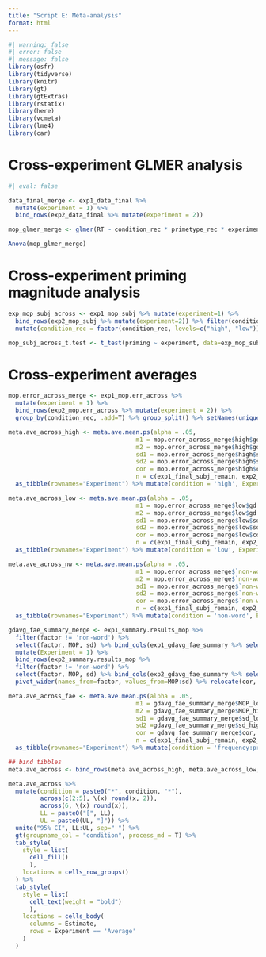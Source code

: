 ```yaml
---
title: "Script E: Meta-analysis"
format: html
---
```


```r
#| warning: false
#| error: false
#| message: false
library(osfr)
library(tidyverse)
library(knitr)
library(gt)
library(gtExtras)
library(rstatix)
library(here)
library(vcmeta)
library(lme4)
library(car)
```

# Cross-experiment GLMER analysis

```r
#| eval: false

data_final_merge <- exp1_data_final %>%
  mutate(experiment = 1) %>%
  bind_rows(exp2_data_final %>% mutate(experiment = 2))

mop_glmer_merge <- glmer(RT ~ condition_rec * primetype_rec * experiment + (1|Crowdsourcing_SubjId) + (1|target_rec), data = data_final_merge, family = Gamma(link="identity"), control=glmerControl(optimizer = "bobyqa", optCtrl=list(maxfun=1e6)))

Anova(mop_glmer_merge)

```

# Cross-experiment priming magnitude analysis

```r

exp_mop_subj_across <- exp1_mop_subj %>% mutate(experiment=1) %>%
  bind_rows(exp2_mop_subj %>% mutate(experiment=2)) %>% filter(condition_rec != 'non-word') %>%
  mutate(condition_rec = factor(condition_rec, levels=c("high", "low"))) %>% ungroup()

mop_subj_across_t.test <- t_test(priming ~ experiment, data=exp_mop_subj_across, var.equal=T, detailed=T)
```

# Cross-experiment averages

```r

mop.error_across_merge <- exp1_mop.err_across %>%
  mutate(experiment = 1) %>%
  bind_rows(exp2_mop.err_across %>% mutate(experiment = 2)) %>%
  group_by(condition_rec, .add=T) %>% group_split() %>% setNames(unique(exp1_mop.err_across$condition_rec))

meta.ave_across_high <- meta.ave.mean.ps(alpha = .05, 
                                    m1 = mop.error_across_merge$high$gd.mean_unrelated, 
                                    m2 = mop.error_across_merge$high$gd.mean_related,
                                    sd1 = mop.error_across_merge$high$sd_unrelated,
                                    sd2 = mop.error_across_merge$high$sd_related,
                                    cor = mop.error_across_merge$high$cor,
                                    n = c(exp1_final_subj_remain, exp2_final_subj_remain)) %>%
  as_tibble(rownames="Experiment") %>% mutate(condition = 'high', Experiment = str_remove(Experiment, "Study "))

meta.ave_across_low <- meta.ave.mean.ps(alpha = .05, 
                                    m1 = mop.error_across_merge$low$gd.mean_unrelated, 
                                    m2 = mop.error_across_merge$low$gd.mean_related,
                                    sd1 = mop.error_across_merge$low$sd_unrelated,
                                    sd2 = mop.error_across_merge$low$sd_related,
                                    cor = mop.error_across_merge$low$cor,
                                    n = c(exp1_final_subj_remain, exp2_final_subj_remain)) %>%
  as_tibble(rownames="Experiment") %>% mutate(condition = 'low', Experiment = str_remove(Experiment, "Study "))

meta.ave_across_nw <- meta.ave.mean.ps(alpha = .05, 
                                    m1 = mop.error_across_merge$`non-word`$gd.mean_unrelated, 
                                    m2 = mop.error_across_merge$`non-word`$gd.mean_related,
                                    sd1 = mop.error_across_merge$`non-word`$sd_unrelated,
                                    sd2 = mop.error_across_merge$`non-word`$sd_related,
                                    cor = mop.error_across_merge$`non-word`$cor,
                                    n = c(exp1_final_subj_remain, exp2_final_subj_remain)) %>%
  as_tibble(rownames="Experiment") %>% mutate(condition = 'non-word', Experiment = str_remove(Experiment, "Study "))

gdavg_fae_summary_merge <- exp1_summary.results_mop %>% 
  filter(factor != 'non-word') %>%
  select(factor, MOP, sd) %>% bind_cols(exp1_gdavg_fae_summary %>% select(cor)) %>%
  mutate(Experiment = 1) %>%
  bind_rows(exp2_summary.results_mop %>% 
  filter(factor != 'non-word') %>%
  select(factor, MOP, sd) %>% bind_cols(exp2_gdavg_fae_summary %>% select(cor)) %>% mutate(Experiment = 2)) %>%
  pivot_wider(names_from=factor, values_from=MOP:sd) %>% relocate(cor, .after=sd_low)

meta.ave_across_fae <- meta.ave.mean.ps(alpha = .05, 
                                    m1 = gdavg_fae_summary_merge$MOP_low, 
                                    m2 = gdavg_fae_summary_merge$MOP_high,
                                    sd1 = gdavg_fae_summary_merge$sd_low,
                                    sd2 =gdavg_fae_summary_merge$sd_high,
                                    cor = gdavg_fae_summary_merge$cor,
                                    n = c(exp1_final_subj_remain, exp2_final_subj_remain)) %>%
  as_tibble(rownames="Experiment") %>% mutate(condition = 'frequency:primetype', Experiment = str_remove(Experiment, "Study "))

## bind tibbles                                               
meta.ave_across <- bind_rows(meta.ave_across_high, meta.ave_across_low, meta.ave_across_nw, meta.ave_across_fae)

meta.ave_across %>%
  mutate(condition = paste0("*", condition, "*"),
         across(c(2:5), \(x) round(x, 2)),
         across(6, \(x) round(x)),
         LL = paste0("[", LL),
         UL = paste0(UL, "]")) %>% 
  unite("95% CI", LL:UL, sep=" ") %>%
  gt(groupname_col = "condition", process_md = T) %>%
  tab_style(
    style = list(
      cell_fill()
      ),
    locations = cells_row_groups()
  ) %>%
  tab_style(
    style = list(
      cell_text(weight = "bold")
      ),
    locations = cells_body(
      columns = Estimate,
      rows = Experiment == 'Average'
    )
  )

```